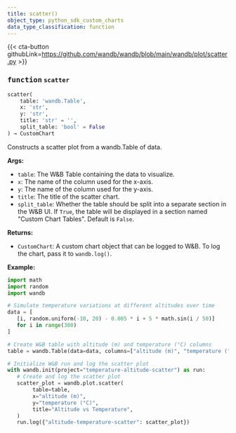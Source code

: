 ---
title: scatter()
object_type: python_sdk_custom_charts
data_type_classification: function
---

{{< cta-button githubLink=https://github.com/wandb/wandb/blob/main/wandb/plot/scatter.py >}}




### <kbd>function</kbd> `scatter`

```python
scatter(
    table: 'wandb.Table',
    x: 'str',
    y: 'str',
    title: 'str' = '',
    split_table: 'bool' = False
) → CustomChart
```

Constructs a scatter plot from a wandb.Table of data. 



**Args:**
 
 - `table`:  The W&B Table containing the data to visualize. 
 - `x`:  The name of the column used for the x-axis. 
 - `y`:  The name of the column used for the y-axis. 
 - `title`:  The title of the scatter chart. 
 - `split_table`:  Whether the table should be split into a separate section  in the W&B UI. If `True`, the table will be displayed in a section named  "Custom Chart Tables". Default is `False`. 



**Returns:**
 
 - `CustomChart`:  A custom chart object that can be logged to W&B. To log the  chart, pass it to `wandb.log()`. 

**Example:**
 ```python
import math
import random
import wandb

# Simulate temperature variations at different altitudes over time
data = [
    [i, random.uniform(-10, 20) - 0.005 * i + 5 * math.sin(i / 50)]
    for i in range(300)
]

# Create W&B table with altitude (m) and temperature (°C) columns
table = wandb.Table(data=data, columns=["altitude (m)", "temperature (°C)"])

# Initialize W&B run and log the scatter plot
with wandb.init(project="temperature-altitude-scatter") as run:
    # Create and log the scatter plot
    scatter_plot = wandb.plot.scatter(
         table=table,
         x="altitude (m)",
         y="temperature (°C)",
         title="Altitude vs Temperature",
    )
    run.log({"altitude-temperature-scatter": scatter_plot})
``` 
